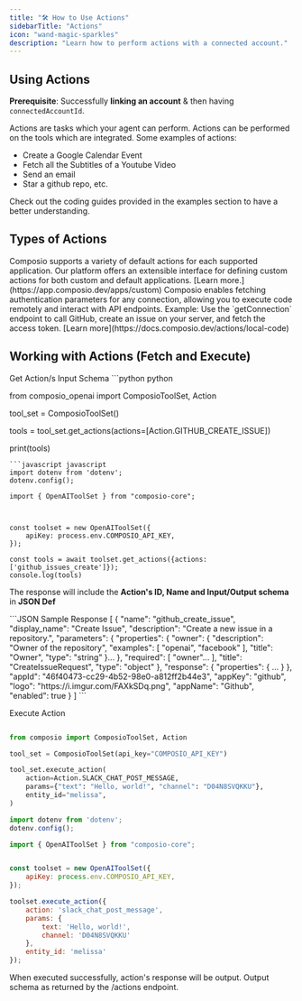 ```yaml
---
title: "🛠️ How to Use Actions"
sidebarTitle: "Actions"
icon: "wand-magic-sparkles"
description: "Learn how to perform actions with a connected account."
---
```


## Using Actions

**Prerequisite**: Successfully **linking an account** & then having `connectedAccountId`.

Actions are tasks which your agent can perform. Actions can be performed on the tools which are integrated. Some examples of actions: 
* Create a Google Calendar Event 
* Fetch all the Subtitles of a Youtube Video 
* Send an email
* Star a github repo, etc.

Check out the coding guides provided in the examples section to have a better understanding.

## **Types of Actions**

<Tabs>
  <Tab title="Default Actions">
    Composio supports a variety of default actions for each supported
    application.
  </Tab>
  <Tab title="Custom Actions">
    Our platform offers an extensible interface for defining custom actions for
    both custom and default applications. [Learn
    more.](https://app.composio.dev/apps/custom)
  </Tab>
  <Tab title="Local Code/Local Actions">
    Composio enables fetching authentication parameters for any connection,
    allowing you to execute code remotely and interact with API endpoints.
    Example: Use the `getConnection` endpoint to call GitHub, create an issue on
    your server, and fetch the access token. [Learn
    more](https://docs.composio.dev/actions/local-code)
  </Tab>
</Tabs>

## Working with Actions (Fetch and Execute)

<Steps>
<Step title="Fetch Actions">
Get Action/s Input Schema
<CodeGroup>
```python python

from composio_openai import ComposioToolSet, Action

tool_set = ComposioToolSet()

tools = tool_set.get_actions(actions=[Action.GITHUB_CREATE_ISSUE])

print(tools)
```
```javascript javascript
import dotenv from 'dotenv';
dotenv.config();

import { OpenAIToolSet } from "composio-core";



const toolset = new OpenAIToolSet({
    apiKey: process.env.COMPOSIO_API_KEY,
});

const tools = await toolset.get_actions({actions: ['github_issues_create']});
console.log(tools)
```
</CodeGroup>

The response will include the **Action's ID, Name and Input/Output schema** in **JSON Def**

<CodeGroup>
```JSON Sample Response
[
  {
    "name": "github_create_issue",
    "display_name": "Create Issue",
    "description": "Create a new issue in a repository.",
    "parameters": {
      "properties": {
        "owner": {
          "description": "Owner of the repository",
          "examples": [
            "openai",
            "facebook"
          ],
          "title": "Owner",
          "type": "string"
        }...
      },
      "required": [
        "owner"...
      ],
      "title": "CreateIssueRequest",
      "type": "object"
    },
    "response": {
      "properties": {
        ...
      }
    },
    "appId": "46f40473-cc29-4b52-98e0-a812ff2b44e3",
    "appKey": "github",
    "logo": "https://i.imgur.com/FAXkSDq.png",
    "appName": "Github",
    "enabled": true
  }
]
```

</CodeGroup>
</Step>

<Step title="Execute the action">

Execute Action
<CodeGroup>
```python python

from composio import ComposioToolSet, Action

tool_set = ComposioToolSet(api_key="COMPOSIO_API_KEY")

tool_set.execute_action(
    action=Action.SLACK_CHAT_POST_MESSAGE,
    params={"text": "Hello, world!", "channel": "D04N8SVQKKU"},
    entity_id="melissa",
)
```
```javascript javascript
import dotenv from 'dotenv';
dotenv.config();

import { OpenAIToolSet } from "composio-core";


const toolset = new OpenAIToolSet({
    apiKey: process.env.COMPOSIO_API_KEY,
});

toolset.execute_action({
    action: 'slack_chat_post_message',
    params: {
        text: 'Hello, world!',
        channel: 'D04N8SVQKKU'
    },
    entity_id: 'melissa'
});
```

</CodeGroup>
When executed successfully, action's response will be output. Output schema as returned by the /actions endpoint.
</Step>
</Steps>
